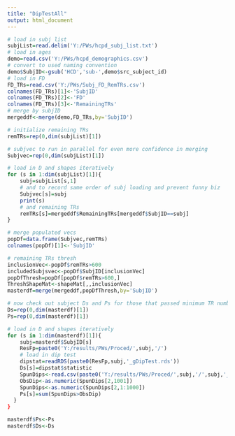 ---
title: "DipTestAll"
output: html_document
---

```{r}
# load in subj list
subjList=read.delim('Y:/PWs/hcpd_subj_list.txt')
# load in ages
demo=read.csv('Y:/PWs/hcpd_demographics.csv')
# convert to used naming convention
demo$SubjID<-gsub('HCD','sub-',demo$src_subject_id)
# load in FD
FD_TRs=read.csv('Y:/PWs/Subj_FD_RemTRs.csv')
colnames(FD_TRs)[1]<-'SubjID'
colnames(FD_TRs)[2]<-'FD'
colnames(FD_TRs)[3]<-'RemainingTRs'
# merge by subjID
mergeddf<-merge(demo,FD_TRs,by='SubjID')

# initialize remaining TRs
remTRs=rep(0,dim(subjList)[1])

# subjvec to run in parallel for even more confidence in merging
Subjvec=rep(0,dim(subjList)[1])

# load in D and shapes iteratively
for (s in 1:dim(subjList)[1]){
    subj=subjList[s,1]
    # and to record same order of subj loading and prevent funny biz
    Subjvec[s]=subj
    print(s)
    # and remaining TRs
    remTRs[s]=mergeddf$RemainingTRs[mergeddf$SubjID==subj]
}

# merge populated vecs
popDf=data.frame(Subjvec,remTRs)
colnames(popDf)[1]<-'SubjID'

# remaining TRs thresh
inclusionVec<-popDf$remTRs>600
includedSubjsvec<-popDf$SubjID[inclusionVec]
popDfThresh=popDf[popDf$remTRs>600,]
ThreshShapeMat<-shapeMat[,,inclusionVec]
masterdf=merge(mergeddf,popDfThresh,by='SubjID')

# now check out subject Ds and Ps for those that passed minimum TR number
Ds=rep(0,dim(masterdf)[1])
Ps=rep(0,dim(masterdf)[1])

# load in D and shapes iteratively
for (s in 1:dim(masterdf)[1]){
    subj=masterdf$SubjID[s]
    ResFp=paste0('Y:/results/PWs/Proced/',subj,'/')
    # load in dip test
    dipstat=readRDS(paste0(ResFp,subj,'_gDipTest.rds'))
    Ds[s]=dipstat$statistic
    SpunDips<-read.csv(paste0('Y:/results/PWs/Proced/',subj,'/',subj,'_SpunDips.csv'),header=F)
    ObsDip<-as.numeric(SpunDips[2,1001])
    SpunDips<-as.numeric(SpunDips[2,1:1000])
    Ps[s]=sum(SpunDips>ObsDip)
  }
}

masterdf$Ps<-Ps
masterdf$Ds<-Ds

```